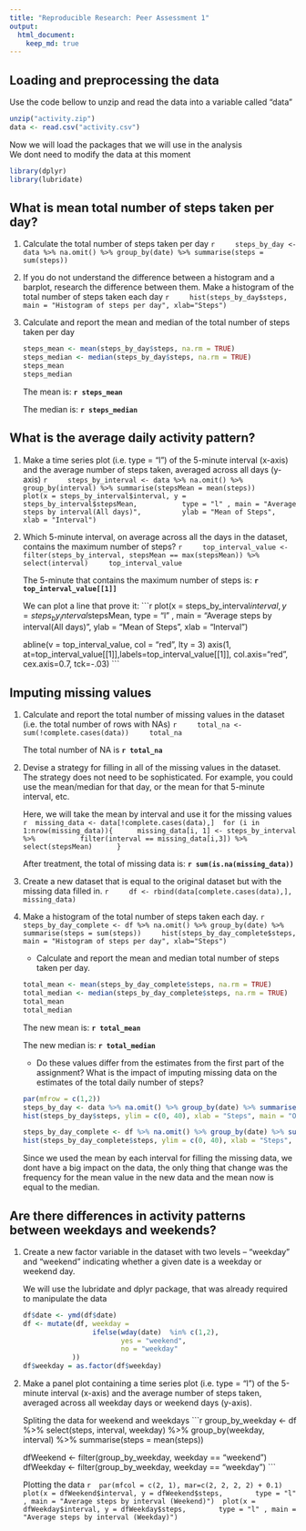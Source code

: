 ```yaml
---
title: "Reproducible Research: Peer Assessment 1"
output: 
  html_document:
    keep_md: true
---
```



## Loading and preprocessing the data

Use the code bellow to unzip and read the data into a variable called "data"
```r
unzip("activity.zip")
data <- read.csv("activity.csv")
```

Now we will load the packages that we will use in the analysis  
We dont need to modify the data at this moment
```r
library(dplyr)
library(lubridate)
```

## What is mean total number of steps taken per day?

1. Calculate the total number of steps taken per day
    ```r
    steps_by_day <- data %>% na.omit() %>% group_by(date) %>% summarise(steps = sum(steps))
    ```

2. If you do not understand the difference between a histogram and a barplot, research the difference between them. Make a histogram of the total number of steps taken each day
    ```r
    hist(steps_by_day$steps, main = "Histogram of steps per day", xlab="Steps")
    ```

3. Calculate and report the mean and median of the total number of steps taken per day  

    ```r
    steps_mean <- mean(steps_by_day$steps, na.rm = TRUE)
    steps_median <- median(steps_by_day$steps, na.rm = TRUE)
    steps_mean
    steps_median
    ```
    The mean is: **`r steps_mean`**
    
    The median is: **`r steps_median`**  

## What is the average daily activity pattern?

1. Make a time series plot (i.e. type = "l") of the 5-minute interval (x-axis) and the average number of steps taken, averaged across all days (y-axis)
    ```r
    steps_by_interval <- data %>% na.omit() %>% group_by(interval) %>% summarise(stepsMean = mean(steps))
    plot(x = steps_by_interval$interval, y = steps_by_interval$stepsMean, 
         type = "l" , main = "Average steps by interval(All days)",
         ylab = "Mean of Steps",
         xlab = "Interval")
    ```

2. Which 5-minute interval, on average across all the days in the dataset, contains the maximum number of steps?
    ```r
    top_interval_value <- filter(steps_by_interval, stepsMean == max(stepsMean)) %>% select(interval)
    top_interval_value
    ```

    The 5-minute that contains the maximum number of steps is: **`r top_interval_value[[1]]`**  
    
    We can plot a line that prove it:
    ```r
    plot(x = steps_by_interval$interval, y = steps_by_interval$stepsMean, 
         type = "l" , main = "Average steps by interval(All days)",
         ylab = "Mean of Steps",
         xlab = "Interval")
    
    abline(v = top_interval_value, col = "red", lty = 3)
    axis(1, at=top_interval_value[[1]],labels=top_interval_value[[1]], col.axis="red", cex.axis=0.7, tck=-.03)
    ```

## Imputing missing values

1. Calculate and report the total number of missing values in the dataset (i.e. the total number of rows with NAs)
    ```r
    total_na <- sum(!complete.cases(data))
    total_na
    ```
    
    The total number of NA is **`r total_na`**

2. Devise a strategy for filling in all of the missing values in the dataset. The strategy does not need to be sophisticated. For example, you could use the mean/median for that day, or the mean for that 5-minute interval, etc.

    Here, we will take the mean by interval and use it for the missing values
    ```r
    missing_data <- data[!complete.cases(data),]
    for (i in 1:nrow(missing_data)){
        missing_data[i, 1] <- steps_by_interval %>% 
            filter(interval == missing_data[i,3]) %>% 
            select(stepsMean)    
    }
    ```
    
    After treatment, the total of missing data is: **`r sum(is.na(missing_data))`**

3. Create a new dataset that is equal to the original dataset but with the missing data filled in.
    ```r
    df <- rbind(data[complete.cases(data),], missing_data)
    ```

4. Make a histogram of the total number of steps taken each day.
    ```r
    steps_by_day_complete <- df %>% na.omit() %>% group_by(date) %>% summarise(steps = sum(steps))
    hist(steps_by_day_complete$steps, main = "Histogram of steps per day", xlab="Steps")
    ```

    * Calculate and report the mean and median total number of steps taken per day. 
    
    ```r
    total_mean <- mean(steps_by_day_complete$steps, na.rm = TRUE)
    total_median <- median(steps_by_day_complete$steps, na.rm = TRUE)
    total_mean
    total_median
    ```
    
    The new mean is: **`r total_mean`** 
    
    The new median is: **`r total_median`**  
    
    * Do these values differ from the estimates from the first part of the assignment? What is the impact of imputing missing data on the estimates of the total daily number of steps?
    
    ```r
    par(mfrow = c(1,2))
    steps_by_day <- data %>% na.omit() %>% group_by(date) %>% summarise(steps = sum(steps))
    hist(steps_by_day$steps, ylim = c(0, 40), xlab = "Steps", main = "Original values")
    
    steps_by_day_complete <- df %>% na.omit() %>% group_by(date) %>% summarise(steps = sum(steps))
    hist(steps_by_day_complete$steps, ylim = c(0, 40), xlab = "Steps", main = "Replaced NAs")
    ```
    
    Since we used the mean by each interval for filling the missing data, we dont have a big impact on the data, the only thing that change was the frequency for the mean value in the new data and the mean now is equal to the median.

## Are there differences in activity patterns between weekdays and weekends?

1. Create a new factor variable in the dataset with two levels – “weekday” and “weekend” indicating whether a given date is a weekday or weekend day.

    We will use the lubridate and dplyr package, that was already required to manipulate the data
    
    ```r
    df$date <- ymd(df$date)
    df <- mutate(df, weekday = 
                     ifelse(wday(date)  %in% c(1,2), 
                            yes = "weekend", 
                            no = "weekday"
                ))
    df$weekday = as.factor(df$weekday)
    ```

2. Make a panel plot containing a time series plot (i.e. type = "l") of the 5-minute interval (x-axis) and the average number of steps taken, averaged across all weekday days or weekend days (y-axis).

    Spliting the data for weekend and weekdays
    ```r
    group_by_weekday <- df %>% select(steps, interval, weekday) %>% 
        group_by(weekday, interval) %>% summarise(steps = mean(steps))
    
    dfWeekend <- filter(group_by_weekday, weekday == "weekend")
    dfWeekday <- filter(group_by_weekday, weekday == "weekday")
    ```
    
    Plotting the data
    ```r
    par(mfcol = c(2, 1), mar=c(2, 2, 2, 2) + 0.1)
    plot(x = dfWeekend$interval, y = dfWeekend$steps, 
         type = "l" , main = "Average steps by interval (Weekend)")
    plot(x = dfWeekday$interval, y = dfWeekday$steps, 
         type = "l" , main = "Average steps by interval (Weekday)")
    ```